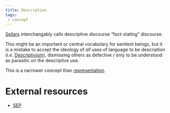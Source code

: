```yaml
---
title: Description
tags:
 - concept
---
```


[Sellars](/docs/phil/Wilfrid Sellars.html) interchangably calls descriptive discourse "fact-stating" discourse.

This might be an important or central vocabulary for sentient beings, but it is a mistake to accept the ideology of *all* uses of language to be description (i.e. [Descriptivism](/docs/phil/Descriptivism.html)), dismissing others as defective / only to be understood as parasitic on the descriptive use.

This is a narrower concept than [representation](/docs/phil/Representation.html).

# External resources
- [SEP](https://plato.stanford.edu/entries/descriptions/)